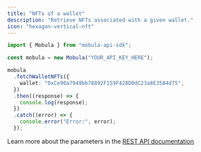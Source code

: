 ```yaml
---
title: "NFTs of a wallet"
description: "Retrieve NFTs associated with a given wallet."
icon: "hexagon-vertical-nft"
---
```


```typescript
import { Mobula } from "mobula-api-sdk";

const mobula = new Mobula("YOUR_API_KEY_HERE");

mobula
  .fetchWalletNFTs({
    wallet: "0xCe90a7949bb78892F159F428D0dC23a8E3584d75",
  })
  .then((response) => {
    console.log(response);
  })
  .catch((error) => {
    console.error("Error:", error);
  });
```

Learn more about the parameters in the [REST API documentation](/api-reference/endpoint/wallet-nfts)
